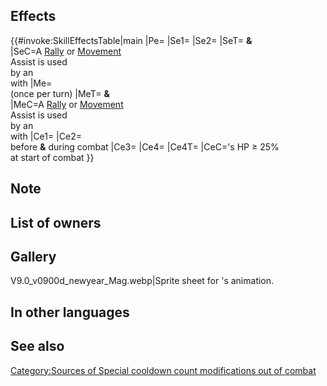 {{Weapon Infobox
|tagid=SID_新年の双神獣の祭器
|intID=4498
|image=wep_mg335
|exclusive=1
|weaponType=Colorless Tome
|cost=400
|might=14
|range=2
|cooldown=-1
|effect=Accelerates Special trigger (cooldown count-1).<br><br>If a Rally or movement Assist skill (like Reposition, Shove, Pivot, etc.) is used by an ally with the【Divine Nectar】effect active (excluding unit), grants Atk/Res+6 and 【Charge】to unit and that ally for 1 turn and grants Special cooldown count-1 to unit and that ally (once per turn).<br><br>At start of combat, if unit's HP ≥ 25%, grants bonus to unit's Atk/Def/Res = 20% of unit's Res at start of combat + 5, deals damage = 20% of unit's Res (including when dealing damage with an area-of-effect Special), neutralizes effects that inflict "Special cooldown charge -X" on unit, and reduces the percentage of foe's non-Special "reduce damage by X%" skills by 50% during combat (excluding area-of-effect Specials).<br><br>【Divine Nectar】<br>Neutralizes【Deep Wounds】during combat.<br><br>Restores 20 HP to unit as unit's combat begins (triggers after effects that deal damage as combat begins; only highest value applied; does not stack). If it is unit's first combat initiated by foe or first combat initiated by unit that turn, reduces damage from foe's attacks by 10 during combat (excluding area-of-effect Specials).<br><br>【Charge】<br>Unit can move up to 3 spaces in any cardinal direction. (Cannot move through foes, terrain that blocks movement, or effects of skills like Obstruct. Granted movement treated as Warp movement.)<br><br>【Deep Wounds】<br>Unit's HP cannot be healed through its next action.
|required=Atlas (weapon)
|properties=
}}
==Effects==
{{#invoke:SkillEffectsTable|main
|Pe={{Eft|Accelerates Special}}
|Se1={{Eft|Bonuses|Atk/Res|6}}
|Se2={{SEt|Charge}}
|SeT={{Tgt|Unit}} '''&'''<br>{{Tgt|Target Ally}}
|SeC=A [[Rally Assist|Rally]] or [[Movement Assist|Movement]]<br>Assist is used<br>by an {{Tgt|Ally}}<br>with {{SEt|Divine Nectar}}
|Me={{Eft|Reduce Cooldown|1}}<br>(once per turn)
|MeT={{Tgt|Unit}} '''&'''<br>{{Tgt|Target Ally}}
|MeC=A [[Rally Assist|Rally]] or [[Movement Assist|Movement]]<br>Assist is used<br>by an {{Tgt|Ally}}<br>with {{SEt|Divine Nectar}}
|Ce1={{Eft|Temporary buffs|Atk/Spd/Def/Res|25% of {{Tgt|Unit}}'s Res<br>at start of combat, +5}}
|Ce2={{Eft|Damage Boost|20% of {{Tgt|Unit}}'s Res}}<br>before '''&''' during combat
|Ce3={{Eft|Neutralize Guard}}
|Ce4={{Eft|Reduce Damage Reduction|50%}}
|Ce4T={{Tgt|Foe}}
|CeC={{Tgt|Unit}}'s HP ≥ 25%<br>at start of combat
}}
==Note==
{{Bonuses}}
{{Charge}}
{{Temporary buffs}}
{{At start of combat}}
{{DamageBoost}}
{{CooldownChargeMinusNeutralization}}
{{Reduce Damage Reduction}}
==List of owners==
{{Skill Hero List}}
==Gallery==
<gallery>
V9.0_v0900d_newyear_Mag.webp|Sprite sheet for {{PAGENAME}}'s animation.
</gallery>
==In other languages==
{{OtherLanguages
|japanese=
|german=
|spanishEU=
|spanishLA=
|french=
|italian=
|chineseTW=
|portuguese=
}}
==See also==
{{See also skills|cond=(Description LIKE '%【Divine Nectar】%' OR Description LIKE '%【Charge】%' OR Description LIKE '%if a%movement%grants special cooldown count-_%to unit and%') AND Exclusive='1'}} 
{{Weapons Navbox}}
[[Category:Sources of Special cooldown count modifications out of combat]]